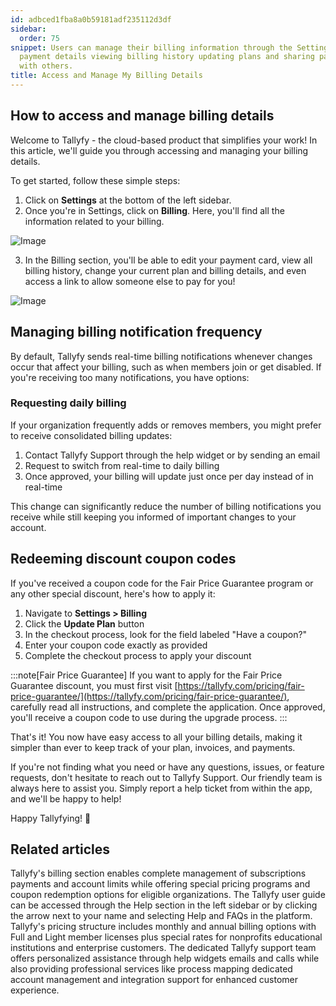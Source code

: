 ```yaml
---
id: adbced1fba8a0b59181adf235112d3df
sidebar:
  order: 75
snippet: Users can manage their billing information through the Settings menu by accessing
  payment details viewing billing history updating plans and sharing payment links
  with others.
title: Access and Manage My Billing Details
---
```


## How to access and manage billing details

Welcome to Tallyfy - the cloud-based product that simplifies your work! In this article, we'll guide you through accessing and managing your billing details.

To get started, follow these simple steps:

1. Click on **Settings** at the bottom of the left sidebar.
2. Once you're in Settings, click on **Billing**. Here, you'll find all the information related to your billing.

![Image](https://screenshots.tallyfy.com/tallyfy%2Fpro%2Fdesktop-light-click-billing-settings.png)

3. In the Billing section, you'll be able to edit your payment card, view all billing history, change your current plan and billing details, and even access a link to allow someone else to pay for you!

![Image](https://screenshots.tallyfy.com/tallyfy%2Fpro%2Fdesktop-light-show-billing-info.png)

## Managing billing notification frequency

By default, Tallyfy sends real-time billing notifications whenever changes occur that affect your billing, such as when members join or get disabled. If you're receiving too many notifications, you have options:

### Requesting daily billing

If your organization frequently adds or removes members, you might prefer to receive consolidated billing updates:

1. Contact Tallyfy Support through the help widget or by sending an email
2. Request to switch from real-time to daily billing
3. Once approved, your billing will update just once per day instead of in real-time

This change can significantly reduce the number of billing notifications you receive while still keeping you informed of important changes to your account.

## Redeeming discount coupon codes

If you've received a coupon code for the Fair Price Guarantee program or any other special discount, here's how to apply it:

1. Navigate to **Settings > Billing**
2. Click the **Update Plan** button
3. In the checkout process, look for the field labeled "Have a coupon?"
4. Enter your coupon code exactly as provided
5. Complete the checkout process to apply your discount

:::note[Fair Price Guarantee]
If you want to apply for the Fair Price Guarantee discount, you must first visit [https://tallyfy.com/pricing/fair-price-guarantee/](https://tallyfy.com/pricing/fair-price-guarantee/), carefully read all instructions, and complete the application. Once approved, you'll receive a coupon code to use during the upgrade process.
:::

That's it! You now have easy access to all your billing details, making it simpler than ever to keep track of your plan, invoices, and payments.

If you're not finding what you need or have any questions, issues, or feature requests, don't hesitate to reach out to Tallyfy Support. Our friendly team is always here to assist you. Simply report a help ticket from within the app, and we'll be happy to help!

Happy Tallyfying! 🎉


## Related articles
<CardGrid>
<LinkTitleCard header="<b>Settings > Billing</b>" href="/products/pro/settings/billing/" > Tallyfy's billing section enables complete management of subscriptions payments and account limits while offering special pricing programs and coupon redemption options for eligible organizations. </LinkTitleCard>
<LinkTitleCard header="<b>Support > In-app user guide</b>" href="/products/pro/miscellaneous/support/how-to-access-the-tallyfy-user-guide/" > The Tallyfy user guide can be accessed through the Help section in the left sidebar or by clicking the arrow next to your name and selecting Help and FAQs in the platform. </LinkTitleCard>
<LinkTitleCard header="<b>Pro > Pricing</b>" href="/products/pro/pricing/" > Tallyfy's pricing structure includes monthly and annual billing options with Full and Light member licenses plus special rates for nonprofits educational institutions and enterprise customers. </LinkTitleCard>
<LinkTitleCard header="<b>Support > Contact Tallyfy support or engage in professional services</b>" href="/products/pro/miscellaneous/support/how-can-i-contact-tallyfys-support-team/" > The dedicated Tallyfy support team offers personalized assistance through help widgets emails and calls while also providing professional services like process mapping dedicated account management and integration support for enhanced customer experience. </LinkTitleCard>
</CardGrid>